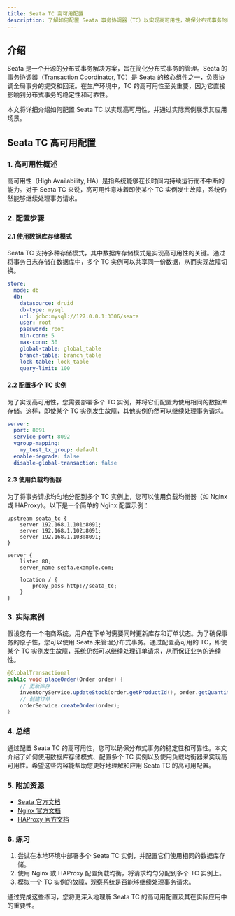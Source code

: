 ```yaml
---
title: Seata TC 高可用配置
description: 了解如何配置 Seata 事务协调器（TC）以实现高可用性，确保分布式事务的稳定性和可靠性。
---
```


## 介绍

Seata 是一个开源的分布式事务解决方案，旨在简化分布式事务的管理。Seata 的事务协调器（Transaction Coordinator, TC）是 Seata 的核心组件之一，负责协调全局事务的提交和回滚。在生产环境中，TC 的高可用性至关重要，因为它直接影响到分布式事务的稳定性和可靠性。

本文将详细介绍如何配置 Seata TC 以实现高可用性，并通过实际案例展示其应用场景。

## Seata TC 高可用配置

### 1. 高可用性概述

高可用性（High Availability, HA）是指系统能够在长时间内持续运行而不中断的能力。对于 Seata TC 来说，高可用性意味着即使某个 TC 实例发生故障，系统仍然能够继续处理事务请求。

### 2. 配置步骤

#### 2.1 使用数据库存储模式

Seata TC 支持多种存储模式，其中数据库存储模式是实现高可用性的关键。通过将事务日志存储在数据库中，多个 TC 实例可以共享同一份数据，从而实现故障切换。

```yaml
store:
  mode: db
  db:
    datasource: druid
    db-type: mysql
    url: jdbc:mysql://127.0.0.1:3306/seata
    user: root
    password: root
    min-conn: 5
    max-conn: 30
    global-table: global_table
    branch-table: branch_table
    lock-table: lock_table
    query-limit: 100
```

#### 2.2 配置多个 TC 实例

为了实现高可用性，您需要部署多个 TC 实例，并将它们配置为使用相同的数据库存储。这样，即使某个 TC 实例发生故障，其他实例仍然可以继续处理事务请求。

```yaml
server:
  port: 8091
  service-port: 8092
  vgroup-mapping:
    my_test_tx_group: default
  enable-degrade: false
  disable-global-transaction: false
```

#### 2.3 使用负载均衡器

为了将事务请求均匀地分配到多个 TC 实例上，您可以使用负载均衡器（如 Nginx 或 HAProxy）。以下是一个简单的 Nginx 配置示例：

```nginx
upstream seata_tc {
    server 192.168.1.101:8091;
    server 192.168.1.102:8091;
    server 192.168.1.103:8091;
}

server {
    listen 80;
    server_name seata.example.com;

    location / {
        proxy_pass http://seata_tc;
    }
}
```

### 3. 实际案例

假设您有一个电商系统，用户在下单时需要同时更新库存和订单状态。为了确保事务的原子性，您可以使用 Seata 来管理分布式事务。通过配置高可用的 TC，即使某个 TC 实例发生故障，系统仍然可以继续处理订单请求，从而保证业务的连续性。

```java
@GlobalTransactional
public void placeOrder(Order order) {
    // 更新库存
    inventoryService.updateStock(order.getProductId(), order.getQuantity());
    // 创建订单
    orderService.createOrder(order);
}
```

### 4. 总结

通过配置 Seata TC 的高可用性，您可以确保分布式事务的稳定性和可靠性。本文介绍了如何使用数据库存储模式、配置多个 TC 实例以及使用负载均衡器来实现高可用性。希望这些内容能帮助您更好地理解和应用 Seata TC 的高可用配置。

### 5. 附加资源

- [Seata 官方文档](https://seata.io/zh-cn/docs/overview/what-is-seata.html)
- [Nginx 官方文档](https://nginx.org/en/docs/)
- [HAProxy 官方文档](http://www.haproxy.org/)

### 6. 练习

1. 尝试在本地环境中部署多个 Seata TC 实例，并配置它们使用相同的数据库存储。
2. 使用 Nginx 或 HAProxy 配置负载均衡，将请求均匀分配到多个 TC 实例上。
3. 模拟一个 TC 实例的故障，观察系统是否能够继续处理事务请求。

通过完成这些练习，您将更深入地理解 Seata TC 的高可用配置及其在实际应用中的重要性。